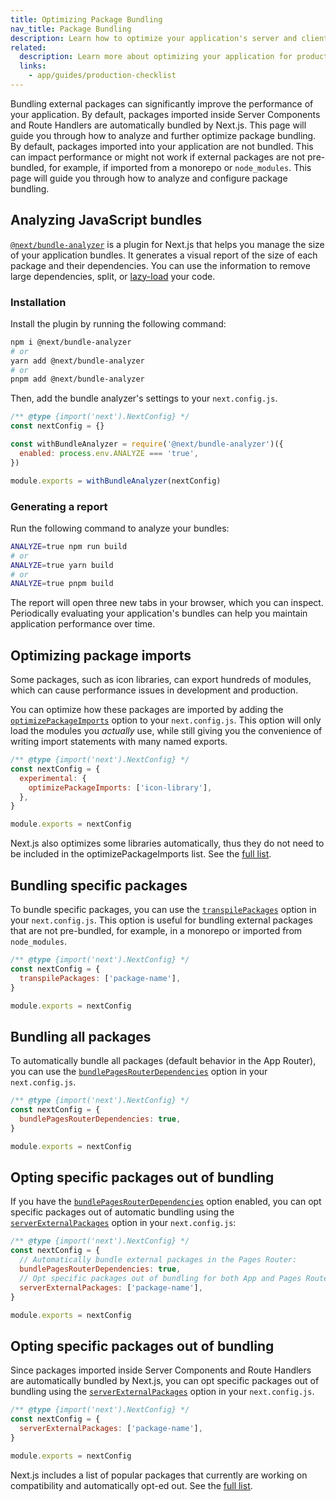 ```yaml
---
title: Optimizing Package Bundling
nav_title: Package Bundling
description: Learn how to optimize your application's server and client bundles.
related:
  description: Learn more about optimizing your application for production.
  links:
    - app/guides/production-checklist
---
```


Bundling external packages can significantly improve the performance of your application. <AppOnly>By default, packages imported inside Server Components and Route Handlers are automatically bundled by Next.js. This page will guide you through how to analyze and further optimize package bundling.</AppOnly> <PagesOnly>By default, packages imported into your application are not bundled. This can impact performance or might not work if external packages are not pre-bundled, for example, if imported from a monorepo or `node_modules`. This page will guide you through how to analyze and configure package bundling.</PagesOnly>

## Analyzing JavaScript bundles

[`@next/bundle-analyzer`](https://www.npmjs.com/package/@next/bundle-analyzer) is a plugin for Next.js that helps you manage the size of your application bundles. It generates a visual report of the size of each package and their dependencies. You can use the information to remove large dependencies, split, or [lazy-load](/docs/app/building-your-application/optimizing/lazy-loading) your code.

### Installation

Install the plugin by running the following command:

```bash
npm i @next/bundle-analyzer
# or
yarn add @next/bundle-analyzer
# or
pnpm add @next/bundle-analyzer
```

Then, add the bundle analyzer's settings to your `next.config.js`.

```js filename="next.config.js"
/** @type {import('next').NextConfig} */
const nextConfig = {}

const withBundleAnalyzer = require('@next/bundle-analyzer')({
  enabled: process.env.ANALYZE === 'true',
})

module.exports = withBundleAnalyzer(nextConfig)
```

### Generating a report

Run the following command to analyze your bundles:

```bash
ANALYZE=true npm run build
# or
ANALYZE=true yarn build
# or
ANALYZE=true pnpm build
```

The report will open three new tabs in your browser, which you can inspect. Periodically evaluating your application's bundles can help you maintain application performance over time.

## Optimizing package imports

Some packages, such as icon libraries, can export hundreds of modules, which can cause performance issues in development and production.

You can optimize how these packages are imported by adding the [`optimizePackageImports`](/docs/app/api-reference/config/next-config-js/optimizePackageImports) option to your `next.config.js`. This option will only load the modules you _actually_ use, while still giving you the convenience of writing import statements with many named exports.

```js filename="next.config.js"
/** @type {import('next').NextConfig} */
const nextConfig = {
  experimental: {
    optimizePackageImports: ['icon-library'],
  },
}

module.exports = nextConfig
```

Next.js also optimizes some libraries automatically, thus they do not need to be included in the optimizePackageImports list. See the [full list](https://nextjs.org/docs/app/api-reference/config/next-config-js/optimizePackageImports).

<PagesOnly>

## Bundling specific packages

To bundle specific packages, you can use the [`transpilePackages`](/docs/app/api-reference/config/next-config-js/transpilePackages) option in your `next.config.js`. This option is useful for bundling external packages that are not pre-bundled, for example, in a monorepo or imported from `node_modules`.

```js filename="next.config.js"
/** @type {import('next').NextConfig} */
const nextConfig = {
  transpilePackages: ['package-name'],
}

module.exports = nextConfig
```

## Bundling all packages

To automatically bundle all packages (default behavior in the App Router), you can use the [`bundlePagesRouterDependencies`](/docs/pages/api-reference/config/next-config-js/bundlePagesRouterDependencies) option in your `next.config.js`.

```js filename="next.config.js"
/** @type {import('next').NextConfig} */
const nextConfig = {
  bundlePagesRouterDependencies: true,
}

module.exports = nextConfig
```

## Opting specific packages out of bundling

If you have the [`bundlePagesRouterDependencies`](/docs/pages/api-reference/config/next-config-js/bundlePagesRouterDependencies) option enabled, you can opt specific packages out of automatic bundling using the [`serverExternalPackages`](/docs/pages/api-reference/config/next-config-js/serverExternalPackages) option in your `next.config.js`:

```js filename="next.config.js"
/** @type {import('next').NextConfig} */
const nextConfig = {
  // Automatically bundle external packages in the Pages Router:
  bundlePagesRouterDependencies: true,
  // Opt specific packages out of bundling for both App and Pages Router:
  serverExternalPackages: ['package-name'],
}

module.exports = nextConfig
```

</PagesOnly>

<AppOnly>

## Opting specific packages out of bundling

Since packages imported inside Server Components and Route Handlers are automatically bundled by Next.js, you can opt specific packages out of bundling using the [`serverExternalPackages`](/docs/app/api-reference/config/next-config-js/serverExternalPackages) option in your `next.config.js`.

```js filename="next.config.js"
/** @type {import('next').NextConfig} */
const nextConfig = {
  serverExternalPackages: ['package-name'],
}

module.exports = nextConfig
```

Next.js includes a list of popular packages that currently are working on compatibility and automatically opt-ed out. See the [full list](/docs/app/api-reference/config/next-config-js/serverExternalPackages).

</AppOnly>
